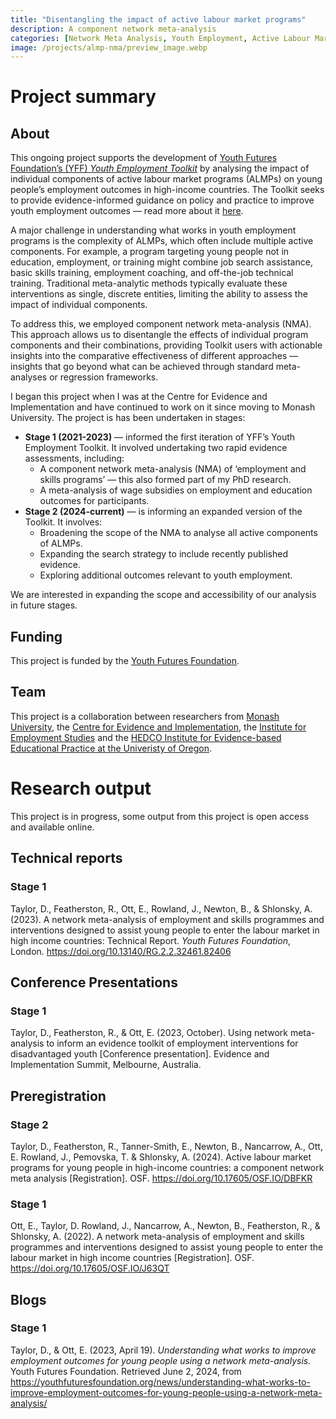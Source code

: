 ```yaml
---
title: "Disentangling the impact of active labour market programs"
description: A component network meta-analysis
categories: [Network Meta Analysis, Youth Employment, Active Labour Market Programs]
image: /projects/almp-nma/preview_image.webp
---
```


# Project summary

## About

This ongoing project supports the development of [Youth Futures Foundation's (YFF) *Youth Employment Toolkit*](https://youthfuturesfoundation.org/toolkit/) by analysing the impact of individual components of active labour market programs (ALMPs) on young people’s employment outcomes in high-income countries. The Toolkit seeks to provide evidence-informed guidance on policy and practice to improve youth employment outcomes — read more about it [here](https://youthfuturesfoundation.org/about-the-youth-employment-toolkit/).

A major challenge in understanding what works in youth employment programs is the complexity of ALMPs, which often include multiple active components. For example, a program targeting young people not in education, employment, or training might combine job search assistance, basic skills training, employment coaching, and off-the-job technical training. Traditional meta-analytic methods typically evaluate these interventions as single, discrete entities, limiting the ability to assess the impact of individual components.

To address this, we employed component network meta-analysis (NMA). This approach allows us to disentangle the effects of individual program components and their combinations, providing Toolkit users with actionable insights into the comparative effectiveness of different approaches — insights that go beyond what can be achieved through standard meta-analyses or regression frameworks.

I began this project when I was at the Centre for Evidence and Implementation and have continued to work on it since moving to Monash University. The project is has been undertaken in stages: 

* **Stage 1 (2021-2023)** — informed the first iteration of YFF's Youth Employment Toolkit. It involved undertaking two rapid evidence assessments, including: 
  * A component network meta-analysis (NMA) of 'employment and skills programs' — this also formed part of my PhD research.
  * A meta-analysis of wage subsidies on employment and education outcomes for participants. 
* **Stage 2 (2024-current)** — is informing an expanded version of the Toolkit. It involves:
  * Broadening the scope of the NMA to analyse all active components of ALMPs.
  * Expanding the search strategy to include recently published evidence.
  * Exploring additional outcomes relevant to youth employment.

We are interested in expanding the scope and accessibility of our analysis in future stages.

## Funding

This project is funded by the [Youth Futures Foundation](https://youthfuturesfoundation.org/).

## Team

This project is a collaboration between researchers from [Monash University](https://www.monash.edu/medicine/spahc/socialwork/datamatters), the [Centre for Evidence and Implementation](https://www.ceiglobal.org/), the [Institute for Employment Studies](https://www.employment-studies.co.uk/) and the [HEDCO Institute for Evidence-based Educational Practice at the Univeristy of Oregon](https://hedcoinstitute.uoregon.edu/).

# Research output

This project is in progress, some output from this project is open access and available online.

## Technical reports

### Stage 1

Taylor, D., Featherston, R., Ott, E., Rowland, J., Newton, B., & Shlonsky, A. (2023). A network meta-analysis of employment and skills programmes and interventions designed to assist young people to enter the labour market in high income countries: Technical Report. *Youth Futures Foundation*, London. <https://doi.org/10.13140/RG.2.2.32461.82406> 

## Conference Presentations

### Stage 1

Taylor, D., Featherston, R., & Ott, E. (2023, October). Using network meta-analysis to inform an evidence toolkit of employment interventions for disadvantaged youth [Conference presentation]. Evidence and Implementation Summit, Melbourne, Australia.

## Preregistration

### Stage 2

Taylor, D., Featherston, R., Tanner-Smith, E., Newton, B., Nancarrow, A., Ott, E. Rowland, J., Pemovska, T. & Shlonsky, A. (2024). Active labour market programs for young people in high-income countries: a component network meta analysis [Registration]. OSF. <https://doi.org/10.17605/OSF.IO/DBFKR>

### Stage 1

Ott, E., Taylor, D. Rowland, J., Nancarrow, A., Newton, B., Featherston, R., & Shlonsky, A. (2022). A network meta-analysis of employment and skills programmes and interventions designed to assist young people to enter the labour market in high income countries [Registration]. OSF. <https://doi.org/10.17605/OSF.IO/J63QT>

## Blogs

### Stage 1

Taylor, D., & Ott, E. (2023, April 19). *Understanding what works to improve employment outcomes for young people using a network meta-analysis.* Youth Futures Foundation. Retrieved June 2, 2024, from <https://youthfuturesfoundation.org/news/understanding-what-works-to-improve-employment-outcomes-for-young-people-using-a-network-meta-analysis/>
